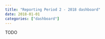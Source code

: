 ```yaml
---
title: "Reporting Period 2 - 2018 dashboard"
date: 2018-01-01
categories: ["dashboard"]
---
```


TODO